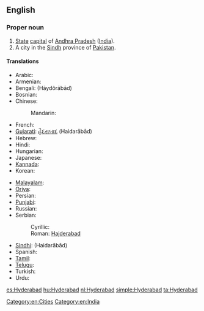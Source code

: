 ==English==
{{wikipedia}}

===Proper noun===
{{en-proper noun}}

# [[State]] [[capital]] of [[Andhra Pradesh]] ([[India]]).
# A city in the [[Sindh]] province of [[Pakistan]].

====Translations====
{{trans-top|capital of Andhra Pradesh}}
* Arabic: {{t|ar|حيدر أباد|m|tr=Haydar ’abaad}}
* Armenian: {{t-|hy|Հայդարաբադ|tr=Haydarabad}}
* Bengali: {{Beng|[[হায়দরাবাদ]]}} (Hāydôrābād)
* Bosnian: {{t-|bs|Hajderabad|m}}
* Chinese:
*: Mandarin: {{t|cmn|海得拉巴|tr=Hǎidelābā|sc=Hani}}
* French: {{t|fr|Hyderābād}}
* [[Gujarati]]: [[હૈદરાબાદ]] (Haidarābād)
* Hebrew: {{t|he|היידראבאד}}
* Hindi: {{t-|hi|हैदराबाद|tr=Haidarābād|xs=Hindi}}
* Hungarian: {{t+|hu|Haidarábád}}
* Japanese: {{t|ja|ハイデラバード|tr=Haiderabādo}}
* [[Kannada]]: {{t|kn|ಹೈದರಾಬಾದ್|tr=haidarābād|sc=Knda|xs=Kannada}}
* Korean: {{t|ko|하이데라바드|tr=Haiderabadeu|sc=Hang}}
{{trans-mid}}
* [[Malayalam]]: {{t|ml|ഹൈദരാബാദ്|tr=Haidarābād|sc=Mlym|xs=Malayalam}}
* [[Oriya]]: {{t|or|ହୈଦରାବାଦ|tr=Haidôrābādô|sc=Orya|xs=Oriya}}
* Persian: {{t|fa|حیدرآباد|xs=Persian}}
* [[Punjabi]]: {{t|pa|ਹੈਦਰਾਬਾਦ|tr=Haidarābād|sc=Guru|xs=Punjabi}}
* Russian: {{t|ru|Хайдарабад|m|tr=Xajdarabád}}
* Serbian:
*: Cyrillic: {{t-|sr|Хајдерабад|m|sc=Cyrl}}
*: Roman: [[Hajderabad#Serbian|Hajderabad]] {{m}}
* [[Sindhi]]: {{sd-Arab|[[حيدر اباد|حيدر آباد]]}} (Haidarābād)
* Spanish: {{t+|es|Hyderabad}}
* [[Tamil]]: {{t|ta|ஐதராபாத்|ta=Aitarāpāt|xs=Tamil}}
* [[Telugu]]: {{t+|te|హైదరాబాదు|tr=haidarābādu}}
* Turkish: {{t|tr|Haydarabad}}
* Urdu: {{t|ur|حیدرآباد|tr=Haidarābād|xs=Urdu}}
{{trans-bottom}}

[[Category:en:Cities]]
[[Category:en:India]]

[[es:Hyderabad]]
[[hu:Hyderabad]]
[[nl:Hyderabad]]
[[simple:Hyderabad]]
[[ta:Hyderabad]]